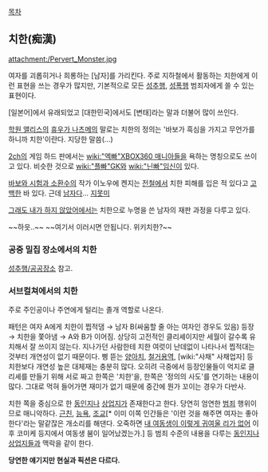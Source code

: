[[목차]]

== 치한(痴漢) ==
attachment:/Pervert_Monster.jpg

여자를 괴롭히거나 희롱하는 [남자]를 가리킨다. 주로 지하철에서 활동하는 치한에게 이런 표현을 쓰는 경우가 많지만, 기본적으로 모든 [[성추행]], [[성폭행]] 범죄자에게 쓸 수 있는 표현이다.

[일본어]에서 유래되었고 [대한민국]에서도 [변태]라는 말과 더불어 많이 쓰인다.

[[학원 앨리스]]의 [[휴우가 나츠메]]의 말로는 치한의 정의는 '바보가 흑심을 가지고 무언가를 하니까 치한'이란다. 지당한 말씀(…)

[[2ch]]의 게임 하드 판에서는 [[wiki:"엑빠"XBOX360 매니아]]들을 욕하는 명칭으로도 쓰이고 있다. 비슷한 것으로 [[wiki:"플빠"GK]]와 [[wiki:"닌빠"임신]]이 있다.

[[바보와 시험과 소환수]]의 작가 이노우에 켄지는 [[전철]]에서 치한 피해를 입은 적 있다고 [[고백]]한 바 있다. 근데 [[남자]]다… [[지못미]]

[[그래도 내가 하지 않았어]]에서는 치한으로 누명을 쓴 남자의 재판 과정을 다루고 있다.

~~하읏..~~ ~~여기서 이러시면 안됩니다. 위키치한?~~
=== 공중 밀집 장소에서의 치한 ===
[[성추행/공공장소]] 참고.

=== 서브컬쳐에서의 치한 ===
주로 주인공이나 주연에게 털리는 졸개 역할로 나온다.

패턴은 여자 A에게 치한이 찝적댐 → 남자 B(싸움할 줄 아는 여자인 경우도 있음) 등장 → 치한을 쫓아냄 → A와 B가 이어짐. 상당히 고전적인 클리셰이지만 세월이 갈수록 유치해서 잘 쓰이지 않는다. 지나가던 사람한테 치한 여럿이 난데없이 나타나서 찝적대는 것부터 개연성이 없기 때문이다. 삥 뜯는 [[양아치]], [[철거용역]], [wiki:"사채" 사채업자] 등 치한보다 개연성 높은 대체재는 충분히 많다. 오히려 극중에서 등장인물들이 억지로 클리셰를 만들기 위해 서로 짜고 한쪽은 '치한'을, 한쪽은 '정의의 사도'를 연기하는 내용이 많다. 그대로 먹혀 들어가면 재미가 없기 때문에 중간에 뭔가 꼬이는 경우가 다반사.

치한 쪽을 중심으로 한 [[동인지]]나 [[상업지]]가 존재한다고 한다. 당연히 엄연한 [[범죄]] 행위이므로 매니악하다. [[근친]], [[능욕]], [[조교]][* 이미 이쪽 인간들은 '이런 것을 해주면 여자는 좋아한다'라는 말같잖은 개소리를 해댄다. 오죽하면 [[내 여동생이 이렇게 귀여울 리가 없어]] 이후 코미케 등지에서 여동생 붐이 일어났겠는가.] 등 범죄 수준의 내용을 다루는 [[동인지]]나 [[상업지]]들과 맥락을 같이 한다.

'''당연한 얘기지만 현실과 픽션은 다르다.'''
